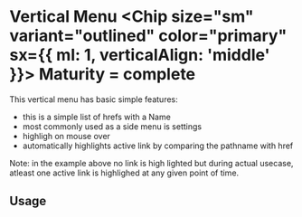 
<Meta of={VerticalMenuStories} />



# Vertical Menu <Chip size="sm" variant="outlined" color="primary" sx={{ ml: 1, verticalAlign: 'middle' }}> Maturity = complete </Chip>
<Canvas of={VerticalMenuStories.Default} title="Top Header" />

This vertical menu has basic simple features: 
- this is a simple list of hrefs with a Name
- most commonly used as a side menu is settings
- highligh on mouse over
- automatically highlights active link by comparing the pathname with href


Note: in the example above no link is high lighted but during actual usecase, atleast one active link is highlighed at any given point of time.

## Usage

```jsx
import {VerticalMenu} from 'switchless';
export default function SettingsNavigation({params}){
  const items = [
    {
      name:'General',
      href:`/${params?.a_id}/settings/general`,
    },
    {
      name:'Clockify',
      href:`/${params?.a_id}/settings/clockify`,
    },
    {
      name:'Members',
      href:`/${params?.a_id}/settings/members`,
    },
    {
      name:'API keys',
      href:`/${params?.a_id}/settings/apikeys`,
    },
    {
      name:'Preferences',
      href:`/${params?.a_id}/settings/preferences`,
    },
  ]
  return <VerticalMenu items={items}/>
}
```